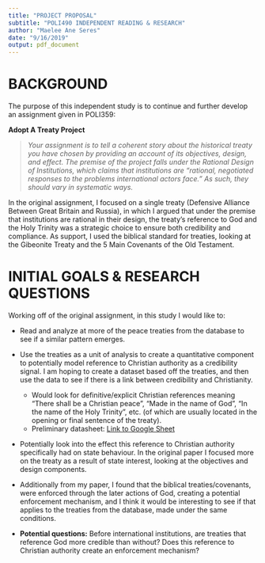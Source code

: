 ```yaml
---
title: "PROJECT PROPOSAL"
subtitle: "POLI490 INDEPENDENT READING & RESEARCH"
author: "Maelee Ane Seres"
date: "9/16/2019"
output: pdf_document
---
```


# BACKGROUND

The purpose of this independent study is to continue and further develop an assignment given in POLI359:

**Adopt A Treaty Project**  

> *Your assignment is to tell a coherent story about the historical treaty you have chosen by providing an account of its objectives, design, and effect. The premise of the project falls under the Rational Design of Institutions, which claims that institutions are "rational, negotiated responses to the problems international actors face." As such, they should vary in systematic ways.*

In the original assignment, I focused on a single treaty (Defensive Alliance Between Great Britain and Russia), in which I argued that under the premise that institutions are rational in their design, the treaty’s reference to God and the Holy Trinity was a strategic choice to ensure both credibility and compliance. As support, I used the biblical standard for treaties, looking at the Gibeonite Treaty and the 5 Main Covenants of the Old Testament. 

# INITIAL GOALS & RESEARCH QUESTIONS

Working off of the original assignment, in this study I would like to:

* Read and analyze at more of the peace treaties from the database to see if a similar pattern emerges.

* Use the treaties as a unit of analysis to create a quantitative component to potentially model reference to Christian authority as a credibility signal. I am hoping to create a dataset based off the treaties, and then use the data to see if there is a link between credibility and Christianity.

    + Would look for definitive/explicit Christian references meaning "There shall be a Christian peace", "Made in the name of God", "In the name of the Holy Trinity", etc. (of which are usually located in the opening or final sentence of the treaty).
    + Preliminary datasheet: [Link to Google Sheet](https://docs.google.com/spreadsheets/d/1u9yrI1372BkRPvOlutswNHqQIX9w9iPoMCsy_UUvgAY/edit?usp=sharing)

* Potentially look into the effect this reference to Christian authority specifically had on state behaviour. In the original paper I focused more on the treaty as a result of state interest, looking at the objectives and design components. 

* Additionally from my paper, I found that the biblical treaties/covenants, were enforced through the later actions of God, creating a potential enforcement mechanism, and I think it would be interesting to see if that applies to the treaties from the database, made under the same conditions. 

* **Potential questions:** Before international institutions, are treaties that reference God more credible than without? Does this reference to Christian authority create an enforcement mechanism?
